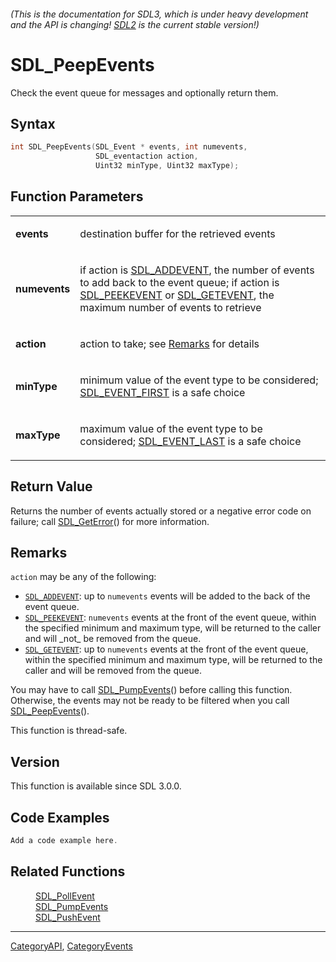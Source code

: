 ====== (This is the documentation for SDL3, which is under heavy development and the API is changing! [https://wiki.libsdl.org/ SDL2] is the current stable version!) ======
= SDL_PeepEvents =

Check the event queue for messages and optionally return them.

== Syntax ==

<syntaxhighlight lang='c'>
int SDL_PeepEvents(SDL_Event * events, int numevents,
                   SDL_eventaction action,
                   Uint32 minType, Uint32 maxType);
</syntaxhighlight>

== Function Parameters ==

{|
|'''events'''
|destination buffer for the retrieved events
|-
|'''numevents'''
|if action is [[SDL_ADDEVENT]], the number of events to add back to the event queue; if action is [[SDL_PEEKEVENT]] or [[SDL_GETEVENT]], the maximum number of events to retrieve
|-
|'''action'''
|action to take; see [[#action|Remarks]] for details
|-
|'''minType'''
|minimum value of the event type to be considered; [[SDL_EVENT_FIRST]] is a safe choice
|-
|'''maxType'''
|maximum value of the event type to be considered; [[SDL_EVENT_LAST]] is a safe choice
|}

== Return Value ==

Returns the number of events actually stored or a negative error code on
failure; call [[SDL_GetError]]() for more information.

== Remarks ==

<code>action</code> may be any of the following:

* <code>[[SDL_ADDEVENT]]</code>: up to <code>numevents</code> events will be added to the back of the event queue.
* <code>[[SDL_PEEKEVENT]]</code>: <code>numevents</code> events at the front of the event queue, within the specified minimum and maximum type, will be returned to the caller and will _not_ be removed from the queue.
* <code>[[SDL_GETEVENT]]</code>: up to <code>numevents</code> events at the front of the event queue, within the specified minimum and maximum type, will be returned to the caller and will be removed from the queue.

You may have to call [[SDL_PumpEvents]]() before calling this function.
Otherwise, the events may not be ready to be filtered when you call
[[SDL_PeepEvents]]().

This function is thread-safe.

== Version ==

This function is available since SDL 3.0.0.

== Code Examples ==

<syntaxhighlight lang='c++'>
Add a code example here.
</syntaxhighlight>

== Related Functions ==

:[[SDL_PollEvent]]
:[[SDL_PumpEvents]]
:[[SDL_PushEvent]]

----
[[CategoryAPI]], [[CategoryEvents]]


